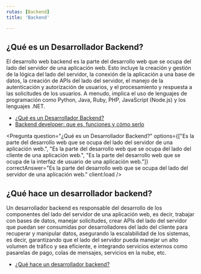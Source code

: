 ```yaml
---
rutas: [Backend]
title: 'Backend'

---
```


## ¿Qué es un Desarrollador Backend?

El desarrollo web backend es la parte del desarrollo web que se ocupa del lado del servidor de una aplicación web. Esto incluye la creación y gestión de la lógica del lado del servidor, la conexión de la aplicación a una base de datos, la creación de APIs del lado del servidor, el manejo de la autenticación y autorización de usuarios, y el procesamiento y respuesta a las solicitudes de los usuarios. A menudo, implica el uso de lenguajes de programación como Python, Java, Ruby, PHP, JavaScript (Node.js) y los lenguajes .NET.

* [¿Qué es un Desarrollador Backend?](https://hireline.io/mx/enciclopedia-de-perfiles-de-tecnologia/desarrollador-backend#:~:text=¿Qué%20es%20un%20Desarrollador%20Backend,herramientas%20específicas%20para%20su%20área.)
* [Backend developer: que es, funciones y cómo serlo](https://unirfp.unir.net/revista/ingenieria-y-tecnologia/backend-developer/)

<Pregunta
    question="¿Qué es un Desarrollador Backend?"
    options={["Es la parte del desarrollo web que se ocupa del lado del servidor de una aplicación web.", "Es la parte del desarrollo web que se ocupa del lado del cliente de una aplicación web.", "Es la parte del desarrollo web que se ocupa de la interfaz de usuario de una aplicación web."]}
    correctAnswer="Es la parte del desarrollo web que se ocupa del lado del servidor de una aplicación web."
client:load />

## ¿Qué hace un desarrollador backend?
Un desarrollador backend es responsable del desarrollo de los componentes del lado del servidor de una aplicación web, es decir, trabajar con bases de datos, manejar solicitudes, crear APIs del lado del servidor que puedan ser consumidas por desarrolladores del lado del cliente para recuperar y manipular datos, asegurando la escalabilidad de los sistemas, es decir, garantizando que el lado del servidor pueda manejar un alto volumen de tráfico y sea eficiente, e integrando servicios externos como pasarelas de pago, colas de mensajes, servicios en la nube, etc.

* [¿Qué hace un desarrollador backend?](https://www.coderhouse.com.mx/blog/desarrollador-backend-perfil-sueldo-estudiar)
